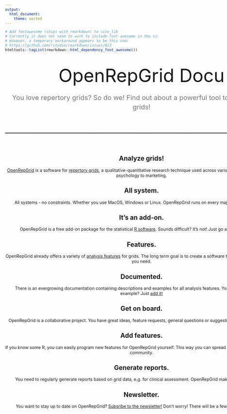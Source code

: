 ```yaml
---
output:
  html_document:
    theme: united
---
```


```r
# Add fontawesome (ships with rmarkdown) to site_lib 
# Currently it does not seem to work to include font-awesome in the site_libs folder.
# However, a temporary workaround appears to be this one: 
# https://github.com/rstudio/rmarkdown/issues/813
htmltools::tagList(rmarkdown::html_dependency_font_awesome())
```


<!-- CSS -->

<style>

/* Faded out hr */
hr.soften {
  height: 2px;
  margin: 70px 0;
  fill: #ff0000;
  background-image: -webkit-linear-gradient(left, rgba(0,0,0,0), rgba(0,0,0,.1), rgba(0,0,0,0));
  background-image: -moz-linear-gradient(left, rgba(0,0,0,0), rgba(0,0,0,.1), rgba(0,0,0,0));
  background-image: -ms-linear-gradient(left, rgba(0,0,0,0), rgba(0,0,0,.1), rgba(0,0,0,0));
  background-image: -o-linear-gradient(left, rgba(0,0,0,0), rgba(0,0,0,.1), rgba(0,0,0,0));
  border: 0;
}

hr.top {
  margin: 70px 0px 30px 0px ;
}

hr.bottom {
  margin: 30px 0px 50px 0px ;
}
body {
  padding-bottom: 0px;
}
.marketing{
  margin-top: 50px;
}
.marketing-byline {
  margin-bottom: 0px;
  font-size: 22px;
  line-height: 140%;
  color: #777;
}
#heading{
  font-size: 60px;
  margin-top: 40px;
  margin-bottom: 10px;
}
#features-box{
  width: 900px;
}
.features {
  margin-top: 20px;
}

.devborderx {
  border: 4px solid #999;
  margin: 0px;
}

.devbgx {
  background-color: #eee;
}

.features .fa {
  color: #CF522E;   /* #CA301A; */
}
</style>

<!-- END CSS  -->



<!-- --------------------------- ROW INFO BOXES ------------------------------- -->


<!--  Information -->


<!-- <div id="top-part" class=" devborder" style="width: 100%;"> -->
<!--   <div class="marketing" style="text-align: center;"> -->
<!--     <div id="heading"> OpenRepGrid Docu </div> -->
  <!--   <p class="marketing-byline devborder devbg"> -->
  <!--     You love repertory grids? So do we! Find out about a new <br> -->
  <!--     powerful way to analyze your grids! -->
  <!--   </p> -->
  



<div id="features-box" class="container features" style="text-align: center;">

<!-- Heading -->
<div class="row">
<div class="col-md-8  col-md-offset-2 devborder devbg">

  <p id="heading">OpenRepGrid Docu</p>
  
  <p class="marketing-byline devborder devbg">You love repertory grids? So do we! 
  Find out about a powerful tool to analyze your grids!</p>
  
  <hr class="soften">
  
</div>   
</div>

<!-- ----------- ROW 1 ------------- -->
<div class="row">

<!-- About -->
<div class="col-md-4 devborder devbg">
  <i class="fa fa-star fa-5x"></i>
  <h2>Analyze grids!</h2>
  <p class="marketingtext">
  <a href="http://www.openrepgrid.org">OpenRepGrid</a> is a software for <a href="http://en.wikipedia.org/wiki/Repertory_grid">repertory grids</a>, 
  	a qualitative-quantitative research technique used across various domains from clinical psychology to marketing.</p>
</div>   

<!-- Desktop / Systems -->
<div class="col-md-4 devborder devbg">
  <i class="fa fa-desktop fa-5x"></i>
  <h2>All system.</h2>
  <p class="marketingtext">
  All systems - no constraints. Whether you use MacOS, Windows or Linux. OpenRepGrid runs on every major operating system.</p>
</div>

<!-- It's an add-on -->
<div class="col-md-4 devborder devbg">
<i class="fa fa-download fa-5x"></i>
<h2>It's an add-on.</h2>
<p class="marketingtext">
OpenRepGrid is a free add-on package for the statistical [R software](http://www.r-project.org/). Sounds difficult? It's not! Just go ahead and <a href="installation.html">install</a> it.
</div>

</div>

<!-- ----------- ROW 2 ------------- -->
<div class="row">

<!-- Features  -->
<div class="col-md-4 devborder devbg">
<i class="fa fa-cubes fa-5x"></i>
<h2>Features.</h2>
<p class="marketingtext">
OpenRepGrid already offers a variety of [analysis features](features.html) for grids. 
The long term goal is to create a software that offers about anything you need.</p>
</div>

<!-- Documentation -->
<div class="col-md-4 devborder devbg">
<i class="fa fa-book fa-5x"></i>
<h2>Documented.</h2>
<p class="marketingtext">
There is an evergrowing documentation containing descriptions and examples for all analysis features. You have another great example? Just [add it!](contribute.html)</p>
</div>

<!-- Join the community -->
<div class="col-md-4 devborder devbg">
<i class="fa fa-users fa-5x"></i>
<h2>Get on board.</h2>
<p class="marketingtext">
OpenRepGrid is a collaborative project. You have great ideas, feature requests, general questions or suggestions? [Just get on board!](contribute.html)</p>
</div>

</div>  

<!-- ----------- ROW 3 ------------- -->
<div class="row">

<!-- Build features -->
<div class="col-md-4 devborder devbg">
<i class="fa fa-wrench fa-5x"></i>
<h2>Add features.</h2>
<p class="marketingtext">If you know some R, you can easily program new features for OpenRepGrid yourself. This way you can spread your ideas within the grid community.</p>
</div>

<!-- Generating reports -->
<div class="col-md-4 devborder devbg">
<i class="fa fa-file-photo-o fa-5x"></i>
<!-- <img class="marketing-img" src="assets/img/bs-docs-bootstrap-features.png"> -->
<h2>Generate reports.</h2>
<p class="marketingtext">You need to regularly generate reports based on grid data, e.g. for clinical assessment. OpenRepGrid makes this an easy task.</p>
</div>
      
<!-- Newsletter -->
<div class="col-md-4 devborder devbg">
<i class="fa fa-envelope-o fa-5x"></i>
<h2>Newsletter.</h2>
<p class="marketingtext">
You want to stay up to date on OpenRepGrid? 
<a href="http://eepurl.com/4h0t9" target="_blank">Subsribe to the newsletter!</a>
Don't worry! There will be a few mails per year only.
</p>
</div>
   
</div>     


        


<!--

<div class="row">

Utter your wishes 
<div class="span4 devborder devbg">
<i class="fa fa-comments fa-5x"></i>
<h2>Get on board.</h2>
<p class="marketingtext"></p>
</div>

By user, for users 
<div class="span4 devborder devbg">
<i class="fa fa-retweet fa-5x"></i>
<h2>By users, for users.</h2>
<p class="marketingtext">Here, you will find open source software developed by repertory grid enthusiasts to facilitate the analysis of grids.</p>
</div>

<div class="span4 devborder devbg">
<i class="fa fa-calculator fa-5x"></i>
<h2>Get on board.</h2>
<p class="marketingtext">You have feature requests, questions or suggestions? Visit the OpenRepGrid 
<a href="https://groups.google.com/forum/?hl=en#!forum/openrepgrid">discussion site</a>. 
Open Source projects live from contributions. 
You want to join in? Get in touch!</p>
</div>
       
</div>    

-->
</div>


<!--------------------------  Testimonials ---------------------->

<!-- <div id="heading-testimonials"> User voices </div>-->

<!-- 

<hr class="soften top"> 
 <div class="container " id="testimonials-container"> 

 <div id="testimonials">
  <blockquote id="testimonial-statement">  </blockquote>
  <p class="user" id="testimonial-user">  </p>
 </div>  

</div>

<hr class="soften bottom">

-->

<!-- user testimonials -->
<script type="text/javascript" src="libs/testimonials.js"></script> 
<link href="libs/testimonials.css" rel="stylesheet" />

<!-- </div> <!-- marketing --> 
</div> <!-- container -->

